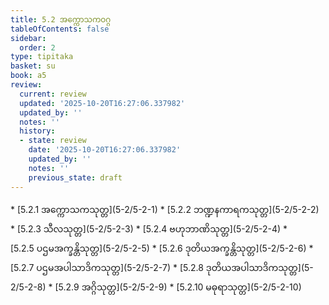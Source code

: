 ```yaml
---
title: 5.2 အက္ကောသကဝဂ္ဂ
tableOfContents: false
sidebar:
  order: 2
type: tipitaka
basket: su
book: a5
review:
  current: review
  updated: '2025-10-20T16:27:06.337982'
  updated_by: ''
  notes: ''
  history:
  - state: review
    date: '2025-10-20T16:27:06.337982'
    updated_by: ''
    notes: ''
    previous_state: draft
---
```



<DynamicBreadcrumb />


<ReviewStatus review={frontmatter.review} showDetails={true} />

<HypothesisAnnotation frontmatter={frontmatter} />



<TableOfContents book="a5" section="5.2">
* [5.2.1 အက္ကောသကသုတ္တ](5-2/5-2-1)
* [5.2.2 ဘဏ္ဍနကာရကသုတ္တ](5-2/5-2-2)
* [5.2.3 သီလသုတ္တ](5-2/5-2-3)
* [5.2.4 ဗဟုဘာဏိသုတ္တ](5-2/5-2-4)
* [5.2.5 ပဌမအက္ခန္တိသုတ္တ](5-2/5-2-5)
* [5.2.6 ဒုတိယအက္ခန္တိသုတ္တ](5-2/5-2-6)
* [5.2.7 ပဌမအပါသာဒိကသုတ္တ](5-2/5-2-7)
* [5.2.8 ဒုတိယအပါသာဒိကသုတ္တ](5-2/5-2-8)
* [5.2.9 အဂ္ဂိသုတ္တ](5-2/5-2-9)
* [5.2.10 မဓုရာသုတ္တ](5-2/5-2-10)
</TableOfContents>
